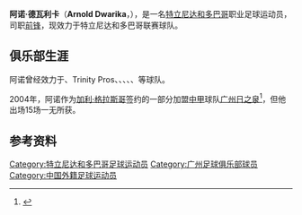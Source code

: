 {{Football player infobox 
| playername = 阿诺·德瓦利卡
| image = 
| fullname =Arnold Dwarika
| height =  {{height|m=1.80}}
| dateofbirth = {{birth date and age|1973|02|23}} 
| cityofbirth = {{tsl|en|Santa Cruz, Trinidad and Tobago||圣克鲁斯}} 
| countryofbirth = {{TRI}} 
| currentclub  = {{tsl|en|United Petrotrin||彼特罗英联}}
| clubnumber = 
| position = [[前锋_(足球)|前锋]]
| youthyears = 
| youthclubs = 
| years = 1992-1993<br/>1994<br/>1994<br/>1995<br/>1995-1997<br/>1997<br/>1997-2002<br/>2002-2003<br/>2003<br/>2004<br/>2005<br/>2006-2008<br/>2009-
| clubs = {{tsl|en|Defence Force||防守力量}} <br> Trinity Pros  <br> {{tsl|en|St. Ann's Rangers||超级明星流浪者}} <br> {{tsl|en|Joe Public F.C.||乔帕布里斯}} <br> {{tsl|en|East Fife F.C.||东法夫}} <br> {{tsl|en|Al-Ansar (Lebanon)||阿尔安沙尔}} <br> {{tsl|en|Joe Public F.C.||乔帕布里斯}} <br> {{tsl|en|W Connection||康尼克迅}}<br> [[青岛海利丰|青岛海利丰]] <br> [[广州足球俱乐部|广州日之泉]] <br> {{tsl|en|North East Stars||东北明星}}<br>{{tsl|en|Joe Public F.C.||乔帕布里斯}}<br>{{tsl|en|United Petrotrin||彼特罗英联}}
| caps(goals) = <br /><br /><br />{{0}}2 {{0}}(0)<br />46 {{0}}(9)<br /><br />97 (67)<br /><br />11 {{0}}(2)<br />15 {{0}}(0)<br /><br />
| nationalyears = 1993-2008
| nationalteam = [[特立尼达和多巴哥国家足球队|特立尼达和多巴哥]]
| nationalcaps(goals) = 48 (14)
| pcupdate = 2009年12月30日
| ntupdate = 2009年12月30日 
}}
'''阿诺·德瓦利卡'''（'''Arnold Dwarika'''，{{bd|1973年|2月23日|||D}}），是一名[[特立尼达和多巴哥|特立尼达和多巴哥]]职业足球运动员，司职[[前锋_(足球)|前锋]]，现效力于特立尼达和多巴哥联赛球队{{tsl|en|United Petrotrin||彼特罗英联}}。

==俱乐部生涯==
阿诺曾经效力于{{tsl|en|Defence Force||防守力量}}、Trinity Pros、{{tsl|en|St. Ann's Rangers||超级明星流浪者}}、{{tsl|en|Joe Public F.C.||乔帕布里斯}}、{{tsl|en|East Fife F.C.||东法夫}}、{{tsl|en|Al-Ansar (Lebanon)||阿尔安沙尔}}、{{tsl|en|W Connection||康尼克迅}}等球队。

2004年，阿诺作为[[加利·格拉斯哥|加利·格拉斯哥]]签约的一部分加盟[[中甲|中甲]]球队[[广州足球俱乐部|广州日之泉]]<ref>{{Cite web |url=http://sports.sina.com.cn/b/2004-03-24/1039819831.shtml |title=广东中甲兄弟暗战：三队两年内冲超 外来客打本地牌 |access-date=2010-02-01 |archive-date=2016-03-04 |archive-url=https://web.archive.org/web/20160304131747/http://sports.sina.com.cn/b/2004-03-24/1039819831.shtml |dead-url=no }}</ref>，但他出场15场一无所获。

==参考资料==
{{reflist}}

{{2004年广州日之泉名单}}
{{DEFAULTSORT:Dwarika,Arnold}}
[[Category:特立尼达和多巴哥足球运动员|Category:特立尼达和多巴哥足球运动员]]
[[Category:广州足球俱乐部球员|Category:广州足球俱乐部球员]]
[[Category:中国外籍足球运动员|Category:中国外籍足球运动员]]